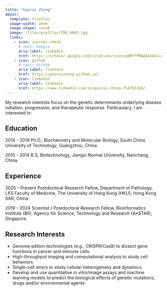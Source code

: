 ```yaml
---
title: "Guorui Zhong"
about:
  template: trestles
  image-width: 20em
  image-shape: round
  image: /files/profiles/IMG_6045.jpg
  links:
    - icon: journal-check
      # text: Google
      aria-label: linkedin
      href: https://scholar.google.com/citations?user=g0MfTPMAAAAJ&hl=en
    - icon: github
      # text: Github
      aria-label: linkedin
      href: https://guoruizhong.github.io/
    - icon: linkedin
      aria-label: linkedin
      href: https://www.linkedin.com/in/guorui-zhong-754761185/
---
```


My research interests focus on the genetic determinants underlying disease initiation, progression, and therapeutic response. Particaulary, I am interested in:

## Education
2014 - 2019 Ph.D., Biochemistry and Molecular Biology, South China University of Technology,
Guangzhou, China.

2010 - 2014 B.S. Biotechnology, Jiangxi Normal University, Nanchang, China.

## Experience
2025 – Present Postdoctoral Research Fellow, Department of Pathology, LKS Faculty of Medicine,
The University of Hong Kong (HKU), Hong Kong SAR, China.

2019 – 2024 Scientist / Postdoctoral Research Fellow, Bioinformatics Institute (BII), Agency for
Science, Technology and Research (A*STAR), Singapore.

## Research Interests
* Genome edition technologies (e.g., CRISPR/Cas9) to dissect gene functions in cancer and immune cells.
* High-throughput imaging and computational analysis to study cell behaviors.
* Single-cell omics to study cellular heterogeneity and dynamics.
* Develop and use quantitative in vitro/image assays and machine learning models to predict the biological effects of genetic mutations, drugs and/or environmental agents.

